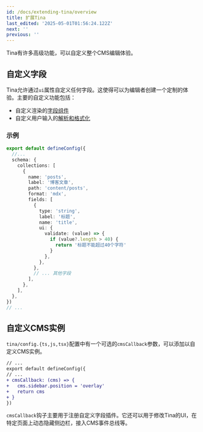 ```yaml
---
id: /docs/extending-tina/overview
title: 扩展Tina
last_edited: '2025-05-01T01:56:24.122Z'
next: ''
previous: ''
---
```


Tina有许多高级功能，可以自定义整个CMS编辑体验。

## 自定义字段

Tina允许通过`ui`属性自定义任何字段。这使得可以为编辑者创建一个定制的体验。主要的自定义功能包括：

- 自定义渲染的[字段组件](/docs/extending-tina/custom-field-components/)
- 自定义用户输入的[解析和格式化](/docs/extending-tina/format-and-parse/)

### 示例

```ts
export default defineConfig({
  //...
  schema: {
    collections: [
      {
        name: 'posts',
        label: '博客文章',
        path: 'content/posts',
        format: 'mdx',
        fields: [
          {
            type: 'string',
            label: '标题',
            name: 'title',
            ui: {
              validate: (value) => {
                if (value?.length > 40) {
                  return '标题不能超过40个字符'
                }
              },
            },
          },
          // ... 其他字段
        ],
      },
    ],
  },
})
// ...
```

## 自定义CMS实例

`tina/config.{ts,js,tsx}`配置中有一个可选的`cmsCallback`参数，可以添加以自定义CMS实例。

```diff
// ...
export default defineConfig({
// ...
+ cmsCallback: (cms) => {
+   cms.sidebar.position = 'overlay'
+   return cms
+ }
})
```

`cmsCallback`钩子主要用于注册自定义字段插件。它还可以用于修改Tina的UI，在特定页面上动态隐藏侧边栏，接入CMS事件总线等。